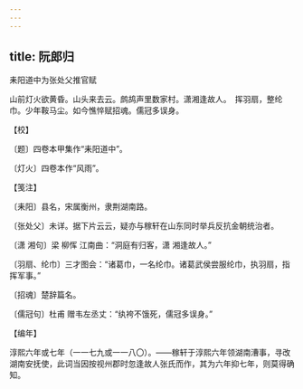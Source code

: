 ```yaml
---
---
---
```

title: 阮郎归
---



耒阳道中为张处父推官赋





山前灯火欲黄昏。山头来去云。鹧鸪声里数家村。潇湘逢故人。　挥羽扇，整纶巾。少年鞍马尘。如今憔悴赋招魂。儒冠多误身。





【校】


〔题〕四卷本甲集作“耒阳道中”。

〔灯火〕四卷本作“风雨”。





【笺注】


〔耒阳〕县名，宋属衡州，隶荆湖南路。

〔张处父〕未详。据下片云云，疑亦与稼轩在山东同时举兵反抗金朝统治者。

〔潇 湘句〕梁 柳恽 江南曲：“洞庭有归客，潇 湘逢故人。”

〔羽扇、纶巾〕三才图会：“诸葛巾，一名纶巾。诸葛武侯尝服纶巾，执羽扇，指挥军事。”

〔招魂〕楚辞篇名。

〔儒冠句〕杜甫 赠韦左丞丈：“纨袴不饿死，儒冠多误身。”





【编年】


淳熙六年或七年（一一七九或一一八〇）。——稼轩于淳熙六年领湖南漕事，寻改湖南安抚使，此词当因按视州郡时忽逢故人张氏而作，其为六年抑七年，则莫得确知。